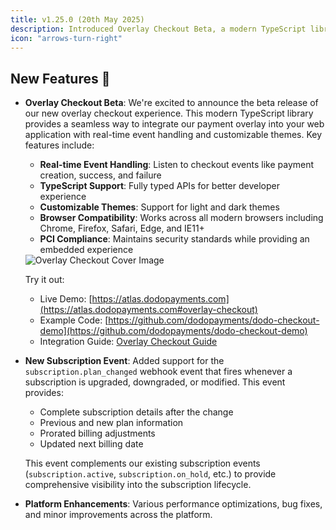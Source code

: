 ```yaml
---
title: v1.25.0 (20th May 2025)
description: Introduced Overlay Checkout Beta, a modern TypeScript library for embedded payments, and a new subscription.plan_changed webhook event for better subscription lifecycle management.
icon: "arrows-turn-right"
---
```


## New Features 🚀

- **Overlay Checkout Beta**: We're excited to announce the beta release of our new overlay checkout experience. This modern TypeScript library provides a seamless way to integrate our payment overlay into your web application with real-time event handling and customizable themes. Key features include:
  - **Real-time Event Handling**: Listen to checkout events like payment creation, success, and failure
  - **TypeScript Support**: Fully typed APIs for better developer experience
  - **Customizable Themes**: Support for light and dark themes
  - **Browser Compatibility**: Works across all modern browsers including Chrome, Firefox, Safari, Edge, and IE11+
  - **PCI Compliance**: Maintains security standards while providing an embedded experience

  <Frame>
    <img src="/images/cover-images/overlay-checkout.png" alt="Overlay Checkout Cover Image"/>
  </Frame>

  Try it out:
  - Live Demo: [https://atlas.dodopayments.com](https://atlas.dodopayments.com#overlay-checkout)
  - Example Code: [https://github.com/dodopayments/dodo-checkout-demo](https://github.com/dodopayments/dodo-checkout-demo)
  - Integration Guide: [Overlay Checkout Guide](/api-reference/overlay-checkout)

- **New Subscription Event**: Added support for the `subscription.plan_changed` webhook event that fires whenever a subscription is upgraded, downgraded, or modified. This event provides:
  - Complete subscription details after the change
  - Previous and new plan information
  - Prorated billing adjustments
  - Updated next billing date

  This event complements our existing subscription events (`subscription.active`, `subscription.on_hold`, etc.) to provide comprehensive visibility into the subscription lifecycle.

- **Platform Enhancements**: Various performance optimizations, bug fixes, and minor improvements across the platform.